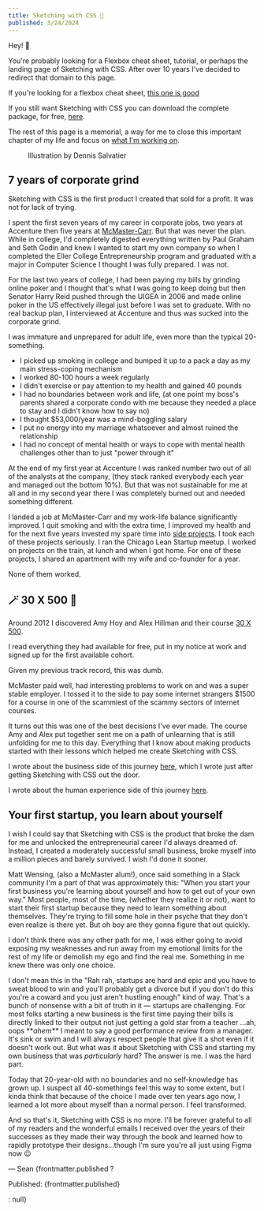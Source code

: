```yaml
---
title: Sketching with CSS 📖
published: 3/24/2024
---
```


<HomeLink />

Hey! 👋

You're probably looking for a Flexbox cheat sheet, tutorial, or perhaps the landing page of Sketching with CSS. After over 10 years I've decided to redirect that domain to this page.

If you're looking for a flexbox cheat sheet, [this one is good](https://flexbox.malven.co/)

If you still want Sketching with CSS you can download the complete package, for free, [here](https://s3.amazonaws.com/www.sketchingwithcss.com/Sketching+with+CSS+complete+update.zip).

The rest of this page is a memorial, a way for me to close this important chapter of my life and focus on [what I'm working on](/now).

<figure class="py-8">
  <BookImage />
  <figcaption class="text-sm italic">Illustration by Dennis Salvatier</figcaption>
</figure>

## 7 years of corporate grind

Sketching with CSS is the first product I created that sold for a profit. It was not for lack of trying.

I spent the first seven years of my career in corporate jobs, two years at Accenture then five years at [McMaster-Carr](www.mcmaster.com). But that was never the plan. While in college, I'd completely digested everything written by Paul Graham and Seth Godin and knew I wanted to start my own company so when I completed the Eller College Entrepreneurship program and graduated with a major in Computer Science I thought I was fully prepared. I was not.

For the last two years of college, I had been paying my bills by grinding online poker and I thought that's what I was going to keep doing but then Senator Harry Reid pushed through the UIGEA in 2006 and made online poker in the US effectively illegal just before I was set to graduate. With no real backup plan, I interviewed at Accenture and thus was sucked into the corporate grind.

I was immature and unprepared for adult life, even more than the typical 20-something.

- I picked up smoking in college and bumped it up to a pack a day as my main stress-coping mechanism
- I worked 80-100 hours a week regularly
- I didn't exercise or pay attention to my health and gained 40 pounds
- I had no boundaries between work and life, (at one point my boss's parents shared a corporate condo with me because they needed a place to stay and I didn't know how to say no)
- I thought $53,000/year was a mind-boggling salary
- I put no energy into my marriage whatsoever and almost ruined the relationship
- I had no concept of mental health or ways to cope with mental health challenges other than to just "power through it"

At the end of my first year at Accenture I was ranked number two out of all of the analysts at the company, (they stack ranked everybody each year and managed out the bottom 10%). But that was not sustainable for me at all and in my second year there I was completely burned out and needed something different.

I landed a job at McMaster-Carr and my work-life balance significantly improved. I quit smoking and with the extra time, I improved my health and for the next five years invested my spare time into [side projects](/graveyard). I took each of these projects seriously. I ran the Chicago Lean Startup meetup. I worked on projects on the train, at lunch and when I got home. For one of these projects, I shared an apartment with my wife and co-founder for a year.

None of them worked.

## 🪄 30 X 500 🦄

Around 2012 I discovered Amy Hoy and Alex Hillman and their course [30 X 500](https://30x500.com/academy/).

I read everything they had available for free, put in my notice at work and signed up for the first available cohort.

Given my previous track record, this was dumb.

McMaster paid well, had interesting problems to work on and was a super stable employer. I tossed it to the side to pay some internet strangers $1500 for a course in one of the scammiest of the scammy sectors of internet courses.

It turns out this was one of the best decisions I've ever made. The course Amy and Alex put together sent me on a path of unlearning that is still unfolding for me to this day. Everything that I know about making products started with their lessons which helped me create Sketching with CSS.

I wrote about the business side of this journey [here](/blog/first-successful-product), which I wrote just after getting Sketching with CSS out the door.

I wrote about the human experience side of this journey [here](/blog/what-i-learned).

## Your first startup, you learn about yourself

I wish I could say that Sketching with CSS is the product that broke the dam for me and unlocked the entrepreneurial career I'd always dreamed of. Instead, I created a moderately successful small business, broke myself into a million pieces and barely survived. I wish I'd done it sooner.

Matt Wensing, (also a McMaster alum!), once said something in a Slack community I'm a part of that was approximately this: "When you start your first business you're learning about yourself and how to get out of your own way." Most people, most of the time, (whether they realize it or not), want to start their first startup because they need to learn something about themselves. They're trying to fill some hole in their psyche that they don't even realize is there yet. But oh boy are they gonna figure that out quickly.

I don't think there was any other path for me, I was either going to avoid exposing my weaknesses and run away from my emotional limits for the rest of my life or demolish my ego and find the real me. Something in me knew there was only one choice.

I don't mean this in the "Rah rah, startups are hard and epic and you have to sweat blood to win and you'll probably get a divorce but if you don't do this you're a coward and you just aren't hustling enough" kind of way. That's a bunch of nonsense with a bit of truth in it &mdash; startups are challenging. For most folks starting a new business is the first time paying their bills is directly linked to their output not just getting a gold star from a teacher ...ah, oops \*\**ahem\*\** I meant to say a good performance review from a manager. It's sink or swim and I will always respect people that give it a shot even if it doesn't work out. But what was it about Sketching with CSS and starting my own business that was _particularly_ hard? The answer is me. I was the hard part.

Today that 20-year-old with no boundaries and no self-knowledge has grown up. I suspect all 40-somethings feel this way to some extent, but I kinda think that because of the choice I made over ten years ago now, I learned a lot more about myself than a normal person. I feel transformed.

And so that's it, Sketching with CSS is no more. I'll be forever grateful to all of my readers and the wonderful emails I received over the years of their successes as they made their way through the book and learned how to rapidly prototype their designs...though I'm sure you're all just using Figma now 😉

&mdash; Sean
{frontmatter.published ? <p class="text-slate-500">Published: {frontmatter.published}</p> : null}



